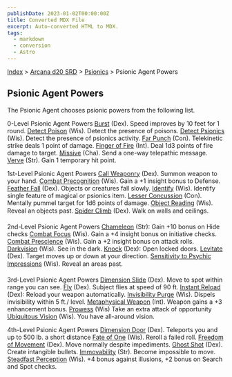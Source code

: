 ```yaml
---
publishDate: 2023-01-02T00:00:00Z
title: Converted MDX File
excerpt: Auto-converted HTML to MDX.
tags:
  - markdown
  - conversion
  - Astro
---
```






[Index](-index) > [Arcana d20 SRD](arcana-d20-srd-index) > [Psionics](arcana-d20-srd-psionics-index) > Psionic Agent Powers




## Psionic Agent Powers


The Psionic Agent chooses psionic powers from the following list.


0-Level Psionic Agent Powers
[Burst](modern-d20-srd-psionics-burst) (Dex). Speed improves by 10 feet for 1 round.
[Detect Poison](arcana-d20-srd-psionics-detect-poison) (Wis). Detect the presence of poisons.
[Detect Psionics](modern-d20-srd-psionics-detect-psionics) (Wis). Detect the presence of psionics activity.
[Far Punch](modern-d20-srd-psionics-far-punch) (Con). Telekinetic strike deals 1 point of damage.
[Finger of Fire](modern-d20-srd-psionics-finger-of-fire) (Int). Deal 1d3 points of fire damage to target.
[Missive](modern-d20-srd-psionics-missive) (Cha). Send a one-way telepathic message.
[Verve](modern-d20-srd-psionics-verve) (Str). Gain 1 temporary hit point.


1st-Level Psionic Agent Powers
[Call Weaponry](arcana-d20-srd-psionics-call-weaponry) (Dex). Summon weapon to your hand.
[Combat Precognition](modern-d20-srd-psionics-combat-precognition) (Wis). Gain a +1 insight bonus to Defense.
[Feather Fall](arcana-d20-srd-psionics-feather-fall) (Dex). Objects or creatures fall slowly.
[Identify](arcana-d20-srd-psionics-identify) (Wis). Identify single feature of magical or psionics item.
[Lesser Concussion](modern-d20-srd-psionics-lesser-concussion) (Con). Mentally pummel target for 1d6 points of damage.
[Object Reading](modern-d20-srd-psionics-object-reading) (Wis). Reveal an objects past.
[Spider Climb](arcana-d20-srd-psionics-spider-climb) (Dex). Walk on walls and ceilings.


2nd-Level Psionic Agent Powers
[Chameleon](arcana-d20-srd-psionics-chameleon) (Str): Gain +10 bonus on Hide checks
[Combat Focus](modern-d20-srd-psionics-combat-focus) (Wis). Gain a +4 insight bonus on initiative checks.
[Combat Prescience](modern-d20-srd-psionics-combat-prescience) (Wis). Gain a +2 insight bonus on attack rolls.
[Darkvision](modern-d20-srd-psionics-darkvision) (Wis). See in the dark.
[Knock](arcana-d20-srd-psionics-knock) (Dex): Open locked doors.
[Levitate](modern-d20-srd-psionics-levitate) (Dex). Target moves up or down at your direction.
[Sensitivity
to Psychic Impressions](modern-d20-srd-psionics-sensitivity-to-psychic-impressions) (Wis). Reveal an areas past.


3rd-Level Psionic Agent Powers
[Dimension Slide](arcana-d20-srd-psionics-dimension-slide) (Dex). Move to spot within range you can see.
[Fly](arcana-d20-srd-psionics-fly) (Dex). Subject flies at speed of 90 ft.
[Instant Reload](arcana-d20-srd-psionics-instant-reload) (Dex): Reload your weapon automatically.
[Invisibility Purge](arcana-d20-srd-psionics-invisibility-purge) (Wis). Dispels invisibility within 5 ft./ level.
[Metaphysical Weapon](modern-d20-srd-psionics-metaphysical-weapon) (Int). Weapon gains a +3 enhancement bonus.
[Prowess](arcana-d20-srd-psionics-prowess) (Wis) Take an extra attack of opportunity
[Ubiquitous Vision](arcana-d20-srd-psionics-ubiquitous-vision) (Wis). You have all-around vision.


4th-Level Psionic Agent Powers
[Dimension Door](arcana-d20-srd-psionics-dimension-door) (Dex). Teleports you and up to 500 lb. a short distance
[Fate of One](arcana-d20-srd-psionics-fate-of-one) (Wis). Reroll a failed roll.
[Freedom of Movement](arcana-d20-srd-psionics-freedom-of-movement) (Dex). Move normally despite impediments.
[Ghost Shot](arcana-d20-srd-psionics-ghost-shot) (Dex). Create intangible bullets.
[Immovability](arcana-d20-srd-psionics-immovability) (Str). Become impossible to move.
[Steadfast Perception](arcana-d20-srd-psionics-steadfast-perception) (Wis). +4 bonus against illusions, +2 bonus on Search and Spot checks.



